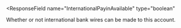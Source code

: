 <ResponseField
  name="InternationalPayinAvailable"
  type="boolean"
>
Whether or not international bank wires can be made to this account.
</ResponseField>